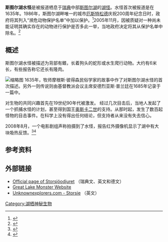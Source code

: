 {{Infobox mythical creature|name=Storsjöodjuret|AKA=''Hydogiganta Monstruidae Jemtlandicum'', <br>Storsie ([[英语|英语]])|image=Storsjöodjuret.jpg|caption=“大湖水怪”|Grouping=神秘生物|Sub_Grouping=[[湖怪_(神秘动物学)|湖怪]]<br>|First_Reported=1635年|Last_Reported=2005年11月|Country=瑞典|Region=斯图尔湖|Habitat=水}}'''斯图尔湖水怪'''是被报道栖息于[[瑞典|瑞典]]中部{{Convert|300|ft|m|-1|adj=mid}}[[斯图尔湖|斯图尔湖]]的[[湖怪_(神秘动物学)|湖怪]]。水怪首次被报道是在1635年。1986年，斯图尔湖畔唯一的城市[[厄斯特松德|厄斯特松德]]庆祝200周年纪念日时，政府将其列入“濒危动物保护名单”中加以保护。<ref>{{Cite web|url=http://www.storsjoodjuret.com/fridlysningen~18.php|title=Fridlysningen|accessdate=2009-09-10|publisher=Storsjoodjuret.com|archiveurl=https://web.archive.org/web/20090726234448/http://www.storsjoodjuret.com/fridlysningen~18.php|archivedate=July 26, 2009}}</ref>2005年11月，因被质疑对一种尚未能证明其确实存在的动物进行保护是否多此一举，当地政府决定将其从保护名单中除名。<ref>{{Cite web|url=http://sweden.forestry.gov.cn/article/1108/1113/1134/2013-06/20130621-060200.html|title=瑞典斯图尔湖怪不“濒危”|accessdate=2017-02-10|publisher=中国林业网|archive-url=https://web.archive.org/web/20150907173844/http://sweden.forestry.gov.cn/article/1108/1113/1134/2013-06/20130621-060200.html|archive-date=2015-09-07|dead-url=yes}}</ref>

== 概述 ==
斯图尔湖水怪被描述为背部有鳍，长着狗头的蛇形或水生爬行动物。大约有6米长，有些报告称它还长有隆肉。

[[File:Frösöstenen.jpg|缩略图]]
1635年，牧师摩根斯·彼得森民俗学家的故事中作了对斯图尔湖水怪的首次描述。另外一则传说则由基督教派会议主席安德烈亚斯·普兰廷在1685年记录于一篇{{le|探究|inquiry}}中。

对生物的共同兴趣首先在19世纪90年代被激发。 经过几次目击后，当地人发起了一个抓捕水怪的计划，甚至得到国王[[奥斯卡二世|奥斯卡二世]]的支持。从那时起，发生了数百起怪物的目击事件。在科学上没有得出任何结论，但支持者从来没有失去信心。

2008年8月，一个电影剧组声称拍摄到了水怪，报告红外摄像机显示了湖中有大块吸热反馈。<ref name="AFP">{{Cite web|url=https://news.yahoo.com/s/afp/20080829/od_afp/swedenanimallegendoffbeat|title=Sweden's Loch Ness monster possibly caught on camera|date=29 August 2008|archiveurl=https://web.archive.org/web/20080911143223/http://news.yahoo.com/s/afp/20080829/od_afp/swedenanimallegendoffbeat|archivedate=20 September 2016}}</ref><ref>{{Cite web |url=http://www.svd.se/nyheter/inrikes/artikel_1628267.svd |title=SvD: Storsjöodjuret fångat på film |access-date=2017-02-10 |archive-date=2008-09-02 |archive-url=https://web.archive.org/web/20080902165348/http://www.svd.se/nyheter/inrikes/artikel_1628267.svd |dead-url=no }}</ref>



== 参考资料 ==
{{reflist}}

== 外部链接 ==
* [http://www.storsjoodjuret.com Official page of Storsjöodjuret] {{Wayback|url=http://www.storsjoodjuret.com/ |date=20000920032753 }} （瑞典文、英文和德文）
* [https://web.archive.org/web/20090205011231/http://storsjoodjuret.nu/ Great Lake Monster Website]
* [http://www.unknownexplorers.com/storsie.php Unknownexplorers.com - Storsie] {{Wayback|url=http://www.unknownexplorers.com/storsie.php |date=20200811092620 }} （英文）

{{神秘动物学|state=expanded}}

[[Category:湖栖神秘生物|Category:湖栖神秘生物]]